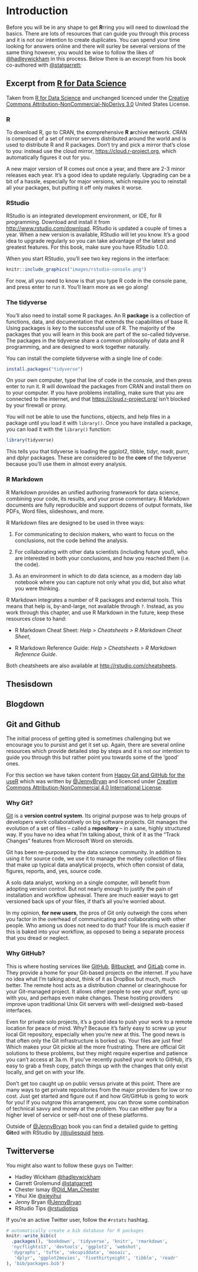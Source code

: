 # Introduction {#intro}

Before you will be in any shape to get **R**rring you will need to download the basics. There are lots of resources that can guide you through this process and it is not our intention to create duplicates. You can spend your time looking for answers online and there will surley be several versions of the same thing however, you would be wise to follow the likes of [\@hadleywickham](https://twitter.com/hadleywickham) in this process. Below there is an excerpt from his book co-authored with [\@statgarrett](https://twitter.com/statgarrett);

## Excerpt from [R for Data Science](http://r4ds.had.co.nz/index.html)

Taken from [R for Data Science](http://r4ds.had.co.nz/index.html) and unchanged licenced under the [Creative Commons Attribution-NonCommercial-NoDerivs 3.0](http://creativecommons.org/licenses/by-nc-nd/3.0/us/) United States License. 

### R 

To download R, go to CRAN, the **c**omprehensive **R** **a**rchive **n**etwork. CRAN is composed of a set of mirror servers distributed around the world and is used to distribute R and R packages. Don't try and pick a mirror that's close to you: instead use the cloud mirror, <https://cloud.r-project.org>, which automatically figures it out for you.

A new major version of R comes out once a year, and there are 2-3 minor releases each year. It's a good idea to update regularly. Upgrading can be a bit of a hassle, especially for major versions, which require you to reinstall all your packages, but putting it off only makes it worse.

### RStudio

RStudio is an integrated development environment, or IDE, for R programming. Download and install it from <http://www.rstudio.com/download>. RStudio is updated a couple of times a year. When a new version is available, RStudio will let you know. It's a good idea to upgrade regularly so you can take advantage of the latest and greatest features. For this book, make sure you have RStudio 1.0.0.

When you start RStudio, you'll see two key regions in the interface:

```r
knitr::include_graphics("images/rstudio-console.png")
```

For now, all you need to know is that you type R code in the console pane, and press enter to run it. You'll learn more as we go along!

### The tidyverse

You'll also need to install some R packages. An R __package__ is a collection of functions, data, and documentation that extends the capabilities of base R. Using packages is key to the successful use of R. The majority of the packages that you will learn in this book are part of the so-called tidyverse. The packages in the tidyverse share a common philosophy of data and R programming, and are designed to work together naturally. 

You can install the complete tidyverse with a single line of code:

```r
install.packages("tidyverse")
```

On your own computer, type that line of code in the console, and then press enter to run it. R will download the packages from CRAN and install them on to your computer. If you have problems installing, make sure that you are connected to the internet, and that <https://cloud.r-project.org/> isn't blocked by your firewall or proxy. 

You will not be able to use the functions, objects, and help files in a package until you load it with `library()`. Once you have installed a package, you can load it with the `library()` function:

```r
library(tidyverse)
```

This tells you that tidyverse is loading the ggplot2, tibble, tidyr, readr, purrr, and dplyr packages. These are considered to be the __core__ of the tidyverse because you'll use them in almost every analysis.

### R Markdown

R Markdown provides an unified authoring framework for data science, combining your code, its results, and your prose commentary. R Markdown documents are fully reproducible and support dozens of output formats, like PDFs, Word files, slideshows, and more. 

R Markdown files are designed to be used in three ways:

1.  For communicating to decision makers, who want to focus on the conclusions,
    not the code behind the analysis.

1.  For collaborating with other data scientists (including future you!), who
    are interested in both your conclusions, and how you reached them (i.e.
    the code).
    
1.  As an environment in which to _do_ data science, as a modern day lab 
    notebook where you can capture not only what you did, but also what you
    were thinking.

R Markdown integrates a number of R packages and external tools. This means that help is, by-and-large, not available through `?`. Instead, as you work through this chapter, and use R Markdown in the future, keep these resources close to hand:

*   R Markdown Cheat Sheet: _Help > Cheatsheets > R Markdown Cheat Sheet_,

*   R Markdown Reference Guide: _Help > Cheatsheets > R Markdown Reference 
    Guide_.

Both cheatsheets are also available at <http://rstudio.com/cheatsheets>.

## Thesisdown


## Blogdown



## Git and Github

The initial process of getting gited is sometimes challenging but we encourage you to pursist and get it set up. Again, there are several online resources which provide detailed step by steps and it is not our intention to guide you through this but rather point you towards some of the 'good' ones.

For this section we have taken content from [Happy Git and GitHub for the useR](http://happygitwithr.com/) which was written by [\@JennyBryan](https://twitter.com/JennyBryan) and licenced under [Creative Commons Attribution-NonCommercial 4.0 International License](http://creativecommons.org/licenses/by-nc/4.0/).

### Why Git?

[Git](http://git-scm.com) is a __version control system__. Its original purpose was to help groups of developers work collaboratively on big software projects. Git manages the evolution of a set of files -- called a __repository__ -- in a sane, highly structured way. If you have no idea what I'm talking about, think of it as the "Track Changes" features from Microsoft Word on steroids.

Git has been re-purposed by the data science community. In addition to using it for source code, we use it to manage the motley collection of files that make up typical data analytical projects, which often consist of data, figures, reports, and, yes, source code.

A solo data analyst, working on a single computer, will benefit from adopting version control. But not nearly enough to justify the pain of installation and workflow upheaval. There are much easier ways to get versioned back ups of your files, if that's all you're worried about.

In my opinion, **for new users**, the pros of Git only outweigh the cons when you factor in the overhead of communicating and collaborating with other people. Who among us does not need to do that? Your life is much easier if this is baked into your workflow, as opposed to being a separate process that you dread or neglect.

### Why GitHub?

This is where hosting services like [GitHub](https://github.com), [Bitbucket](https://bitbucket.org), and [GitLab](https://about.gitlab.com) come in. They provide a home for your Git-based projects on the internet.  If you have no idea what I'm talking about, think of it as DropBox but much, much better. The remote host acts as a distribution channel or clearinghouse for your Git-managed project. It allows other people to see your stuff, sync up with you, and perhaps even make changes. These hosting providers improve upon traditional Unix Git servers with well-designed web-based interfaces.

Even for private solo projects, it's a good idea to push your work to a remote location for peace of mind. Why? Because it's fairly easy to screw up your local Git repository, especially when you're new at this. The good news is that often only the Git infrastructure is borked up. Your files are just fine! Which makes your Git pickle all the more frustrating. There are official Git solutions to these problems, but they might require expertise and patience you can't access at 3a.m. If you've recently pushed your work to GitHub, it's easy to grab a fresh copy, patch things up with the changes that only exist locally, and get on with your life.

Don't get too caught up on public versus private at this point. There are many ways to get private repositories from the major providers for low or no cost. Just get started and figure out if and how Git/GitHub is going to work for you! If you outgrow this arrangement, you can throw some combination of technical savvy and money at the problem. You can either pay for a higher level of service or self-host one of these platforms.

Outside of [\@JennyBryan](https://twitter.com/JennyBryan) book you can find a detailed guide to getting **Git**ed with RStudio by [/@juliesquid](https://twitter.com/juliesquid) [here](http://jules32.github.io/2016-07-12-Oxford/git/).

## Twitterverse 

You might also want to follow these guys on Twitter: 

* Hadley Wickham [\@hadleywickham](https://twitter.com/hadleywickham) 
* Garrett Grolemund [\@statgarrett](https://twitter.com/statgarrett)
* Chester Ismay [\@Old_Man_Chester](https://twitter.com/old_man_chester)
* Yihui Xie [\@xieyihui](https://twitter.com/xieyihui)
* Jenny Bryan [\@JennyBryan](https://twitter.com/JennyBryan)
* RStudio Tips [\@rstudiotips](https://twitter.com/rstudiotips)

If you're an active Twitter user, follow the `#rstats` hashtag.

```r
# automatically create a bib database for R packages
knitr::write_bib(c(
  .packages(), 'bookdown', 'tidyverse', 'knitr', 'rmarkdown', 
  'nycflights13', 'devtools', 'ggplot2', 'webshot', 
  'dygraphs', 'tufte', 'okcupiddata', 'mosaic',
   'dplyr', 'ggplot2movies', 'fivethirtyeight', 'tibble', 'readr'
), 'bib/packages.bib')
```

